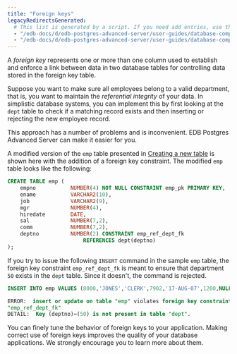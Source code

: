 ```yaml
---
title: "Foreign keys"
legacyRedirectsGenerated:
  # This list is generated by a script. If you need add entries, use the `legacyRedirects` key.
  - "/edb-docs/d/edb-postgres-advanced-server/user-guides/database-compatibility-for-oracle-developers-guide/9.6/Database_Compatibility_for_Oracle_Developers_Guide_v9.6.1.019.html"
  - "/edb-docs/d/edb-postgres-advanced-server/user-guides/database-compatibility-for-oracle-developers-guide/9.5/Database_Compatibility_for_Oracle_Developers_Guide.1.019.html"
---
```


<div id="foreign_keys" class="registered_link"></div>

A *foreign key* represents one or more than one column used to establish and enforce a link between data in two database tables for controlling data stored in the foreign key table.

Suppose you want to make sure all employees belong to a valid department, that is, you want to maintain the *referential integrity* of your data. In simplistic database systems, you can implement this by first looking at the `dept` table to check if a matching record exists and then inserting or rejecting the new employee record. 

This approach has a number of problems and is inconvenient. EDB Postgres Advanced Server can make it easier for you.

A modified version of the `emp` table presented in [Creating a new table](../02_sql_tutorial/02_creating_a_new_table/#creating_a_new_table) is shown here with the addition of a foreign key constraint. The modified `emp` table looks like the following:

```sql
CREATE TABLE emp (
    empno           NUMBER(4) NOT NULL CONSTRAINT emp_pk PRIMARY KEY,
    ename           VARCHAR2(10),
    job             VARCHAR2(9),
    mgr             NUMBER(4),
    hiredate        DATE,
    sal             NUMBER(7,2),
    comm            NUMBER(7,2),
    deptno          NUMBER(2) CONSTRAINT emp_ref_dept_fk
                        REFERENCES dept(deptno)
);
```

If you try to issue the following `INSERT` command in the sample `emp` table, the foreign key constraint `emp_ref_dept_fk` is meant to ensure that department `50` exists in the `dept` table. Since it doesn't, the command is rejected.

```sql
INSERT INTO emp VALUES (8000,'JONES','CLERK',7902,'17-AUG-07',1200,NULL,50);

ERROR:  insert or update on table "emp" violates foreign key constraint
"emp_ref_dept_fk"
DETAIL:  Key (deptno)=(50) is not present in table "dept".
```

You can finely tune the behavior of foreign keys to your application. Making correct use of foreign keys improves the quality of your database applications. We strongly encourage you to learn more about them.
